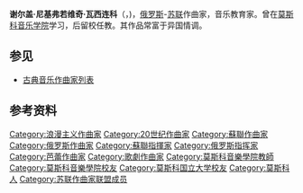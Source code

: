 {{Unreferenced|time=2021-12-10T05:31:42+00:00}}
{{Infobox classical
| 中文名 = 瓦西连科
| 画像 = Vassilenko.jpg
| 附注 =      
| 原文名 = Сергей Никифорович Василенко     
| 拉丁字母 = Sergei Nikiforovich Vasilenko     
| 国别 = 俄罗斯  
| 出生日期 = {{OldStyleDate|1872年|3月30日|3月18日}}
| 出生地 = 莫斯科
| 逝世日期 = {{death date and age|1956|3|11|1872|3|30}}
| 逝世地 = {{USSR}}莫斯科
| 所属时期 = [[浪漫主義音樂|浪漫主义]]，[[二十世紀古典音樂|20世纪]]
| 所属乐派 =  
| 擅长作品类型 = 管弦乐
| 代表作 = 五部交响曲，交响诗《死之花园》《女巫的飞行》，两部《中国组曲》
| 师从 = [[塔涅耶夫|塔涅耶夫]]，[[伊波里托夫-伊凡诺夫|伊波里托夫-伊凡诺夫]]
| 学生 = [[哈恰图良|哈恰图良]]，[[罗斯拉维茨|罗斯拉维茨]]，[[斯波索宾|斯波索宾]]
| 奖项={{{!}} style="background:transparent"
{{!}} {{劳动红旗勋章}}{{!!}}{{劳动红旗勋章|1946}}{{!!}}{{卫国战争中忘我劳动奖章}}{{!!}}{{莫斯科建城八百周年奖章}}
{{!}}}
{{{!}} style="background:transparent"
{{!}} {{苏俄人民艺术家|1940}}{{!!}}{{斯大林奖|1947}}
{{!}}}
| 官方网站 = 
}}

'''谢尔盖·尼基弗若维奇·瓦西连科'''（{{lang-ru|'''Сергей Никифорович Василенко''' }}，{{bd|1872年|{{OldStyleDate||3月30日|3月18日}}|1956年|3月11日|catIdx=V瓦}})，[[俄罗斯|俄罗斯]]-[[苏联|苏联]]作曲家，音乐教育家。曾在[[莫斯科音乐学院|莫斯科音乐学院]]学习，后留校任教。其作品常富于异国情调。

==参见==
* [[古典音乐作曲家列表|古典音乐作曲家列表]]
==参考资料==
{{reflist}}
{{Authority control}}
{{DEFAULTSORT:Vasilenko, Sergei}}
[[Category:浪漫主义作曲家|Category:浪漫主义作曲家]]
[[Category:20世纪作曲家|Category:20世纪作曲家]]
[[Category:蘇聯作曲家|Category:蘇聯作曲家]]
[[Category:俄罗斯作曲家|Category:俄罗斯作曲家]]
[[Category:蘇聯指揮家|Category:蘇聯指揮家]]
[[Category:俄罗斯指挥家|Category:俄罗斯指挥家]]
[[Category:芭蕾作曲家|Category:芭蕾作曲家]]
[[Category:歌劇作曲家|Category:歌劇作曲家]]
[[Category:莫斯科音樂學院教師|Category:莫斯科音樂學院教師]]
[[Category:莫斯科音樂學院校友|Category:莫斯科音樂學院校友]]
[[Category:莫斯科国立大学校友|Category:莫斯科国立大学校友]]
[[Category:莫斯科人|Category:莫斯科人]]
[[Category:苏联作曲家联盟成员|Category:苏联作曲家联盟成员]]